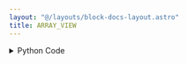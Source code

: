 ```yaml
---
layout: "@/layouts/block-docs-layout.astro"
title: ARRAY_VIEW
---
```



<PythonDocsDisplay docstring={docstring} />

<details>
<summary>Python Code</summary>
```python
import numpy as np
import plotly.graph_objects as go
from flojoy import DataFrame, Image, Matrix, OrderedPair, Plotly, flojoy

CELL_SIZE = 50
FONT_SIZE = 10
MAX_ALLOWED_SHAPE = 10
l_dot = "$\\ldots$"


def numpy_array_as_table(arr: np.ndarray):
    if arr.size > MAX_ALLOWED_SHAPE:
        converted_type = arr.astype(object)
        new_arr = converted_type[:MAX_ALLOWED_SHAPE]
        new_arr[MAX_ALLOWED_SHAPE - 2] = l_dot
    else:
        new_arr = arr
    return new_arr.reshape(-1, 1)


@flojoy
def ARRAY_VIEW(default: OrderedPair | Matrix | DataFrame | Image) -> Plotly:
    """The ARRAY_VIEW node takes OrderedPair, DataFrame, Matrix, and Image DataContainer objects as input, and visualizes it in array format.

    Parameters
    ------
    default : OrderedPair | DataFrame | Matrix | Image
        the DataContainer to be visualized in array format

    Returns
    -------
    Plotly
        the DataContainer containing the visualization of the input in array format
    """

    if isinstance(default, OrderedPair):
        data = default.y
        cell_values = numpy_array_as_table(data)
    elif isinstance(default, DataFrame):
        data = default.m.to_numpy(dtype=object)
        data = data[:, :-1]
        cell_values = numpy_array_as_table(data)
    elif isinstance(default, Matrix):
        data = default.m
        cell_values = numpy_array_as_table(data)
    else:
        red = default.r
        green = default.g
        blue = default.b

        if default.a is None:
            merge = np.stack((red, green, blue), axis=2)
        else:
            alpha = default.a
            merge = np.stack((red, green, blue, alpha), axis=2)

        merge = merge.reshape(-1, merge.shape[-1])
        cell_values = numpy_array_as_table(merge)

    fig = go.Figure(
        data=[
            go.Table(
                header=dict(line={"width": 0}, values=[]),
                cells=dict(
                    values=cell_values,
                    line={"width": 3},
                    font={"size": FONT_SIZE},
                    height=CELL_SIZE,
                    align="center",
                    format=[".3"],
                ),
            )
        ]
    )
    if default.type == "image" or default.type == "dataframe":
        width = MAX_ALLOWED_SHAPE * CELL_SIZE + 800

    else:
        width = MAX_ALLOWED_SHAPE * CELL_SIZE + 80
    height = width + 80
    fig.layout = go.Layout(
        autosize=False,
        width=width,
        height=height,
        margin=dict(l=0, r=0, t=0, b=0),
        xaxis=dict(visible=False),
        yaxis=dict(visible=False),
        hovermode="closest",
        font=dict(size=FONT_SIZE),
    )

    return Plotly(fig=fig)

```
[Find this Flojoy Block on GitHub](https://github.com/flojoy-ai/blocks/blob/main/blocks/VISUALIZERS/DATA_STRUCTURE/ARRAY_VIEW/ARRAY_VIEW.py)
</details>

## Example

<GetHelpWidget />

<AppDisplay app={app} blockName="ARRAY_VIEW" client:visible />

In this example, we simulate data from `LINSPACE`, `PLOTLY_DATASET`, `MATRIX` and `LOCAL_FILE` nodes and visualize them with `ARRAY_VIEW` node.
